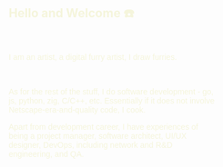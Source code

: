 <div class="content-wrapper">

## Hello and Welcome ☎️

<br />

<!-- I am an artist🎨, a digital🌐 furry☣️ artist🖌️. I draw furries🌕🐺. -->

I am an artist, a digital furry artist, I draw furries.

<br />

<!-- As for🤙 the rest🗃️ of👉 the stuff📦,
I🤓 do✍️ software💻 development🧑‍💻 - go, js, python, zig, C/C++, etc. Essentially🙌 if❓ it❕ does not🛑 involve❔ Netscape🪦-era🏺-and🗜️-quality⚱️ code👾, I cook 🧑‍🍳🖨️.

> There is a special methodology of _FFS Development_, a full-time⏱️ full-stack🏃🏊👨‍🚀 stress-ful🤩 development🧱⛷️. -->

As for the rest of the stuff,
I do software development - go, js, python, zig, C/C++, etc. Essentially if it does not involve Netscape-era-and-quality code, I cook.

Apart from development career, I have experiences of being a project manager,
software architect, UI/UX designer, DevOps, including network
and R&D engineering, and QA.

</div>

<style>

.content-wrapper {
  padding: 0em 1.6em;
}

.content-wrapper::before {
    content: '';
    background-image: url('/img/banner_lg.png');
    width: 24rem;
    height: 25rem;
    background-size: cover;
    z-index: -1;
    left: 60%;
    margin-top: -1.3%;
    display: block;
    position: absolute;
}

p {
    width: 80%;
    font-weight: 350;
    font-family: sans-serif;
}

h1, h2, h3, h4, h5, h6, p {
    color: rgb(245, 245, 220);
}

strong {
    color: hsl(12, 80%, 80%);
}

.passcode {
    color: hsl(0, 0%, 45%);
    font-size: 1.01em;
    font-weight: 100;
    letter-spacing: 0.5em;
    background-color: rgba(123, 123, 123, 0.1);
    padding: 3px;
    border-radius: 3px;
}

a {
    color: inherit;
}

.dev {
    font-weight: bolder;
}

del {
    opacity: 0.2;
    cursor: text;
}

</style>
